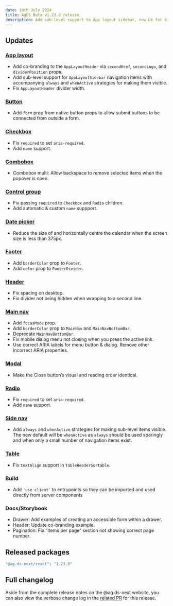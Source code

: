 ```yaml
---
date: 10th July 2024
title: AgDS Beta v1.23.0 release
description: Add sub-level support to App layout sidebar, new UX for Side nav sub-levels, add theming to Main nav and Footer, allow co-branding App layout header, plus various bug fixes and improvements.
---
```


## Updates

### [App layout](/components/app-layout)

- Add co-branding to the `AppLayoutHeader` via `secondHref`, `secondLogo`, and `dividerPosition` props.
- Add sub-level support for `AppLayoutSidebar` navigation items with accompanying `always` and `whenActive` strategies for making them visible.
- Fix `AppLayoutHeader` divider width.

### [Button](/components/button)

- Add `form` prop from native button props to allow submit buttons to be connected from outside a form.

### [Checkbox](/components/checkbox)

- Fix `required` to set `aria-required`.
- Add `name` support.

### [Combobox](/components/combobox)

- Combobox multi: Allow backspace to remove selected items when the popover is open.

### [Control group](/components/control-group)

- Fix passing `required` to `Checkbox` and `Radio` children.
- Add automatic & custom `name` suppport.

### [Date picker](/components/date-picker)

- Reduce the size of and horizontally centre the calendar when the screen size is less than 375px.

### [Footer](/components/footer)

- Add `borderColor` prop to `Footer`.
- Add `color` prop to `FooterDivider`.

### [Header](/components/header)

- Fix spacing on desktop.
- Fix divider not being hidden when wrapping to a second line.

### [Main nav](/components/main-nav)

- Add `focusMode` prop.
- Add `borderColor` prop to `MainNav` and `MainNavBottomBar`.
- Deprecate `MainNavBottomBar`.
- Fix mobile dialog menu not closing when you press the active link.
- Use correct ARIA labels for menu button & dialog. Remove other incorrect ARIA properties.

### [Modal](/components/modal)

- Make the Close button’s visual and reading order identical.

### [Radio](/components/radio)

- Fix `required` to set `aria-required`.
- Add `name` support.

### [Side nav](/components/side-nav)

- Add `always` and `whenActive` strategies for making sub-level items visible. The new default will be `whenActive` as `always` should be used
  sparingly and when only a small number of navigation items exist.

### [Table](/components/table)

- Fix `textAlign` support in `TableHeaderSortable`.

### Build

- Add `'use client'` to entrypoints so they can be imported and used directly from server components

### Docs/Storybook

- Drawer: Add examples of creating an accessible form within a drawer.
- Header: Update co-branding example.
- Pagination: Fix “Items per page” section not showing correct page number.

## Released packages

```sh
"@ag.ds-next/react": "1.23.0"
```

## Full changelog

Aside from the complete release notes on the @ag.ds-next website, you can also view the verbose change log in the [related PR](https://github.com/agriculturegovau/agds-next/pull/1691) for this release.
